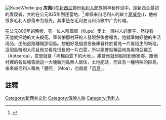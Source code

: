 [[Image:KupeWheke.jpg|upright]]
'''库佩'''({{lang-mi|'''Kupe'''}})在[[新西兰|新西兰]]部份[[毛利人|毛利人]]部族的神秘传说中，是新西兰最初的发现者，大約在公元925年到達當地。<ref>{{cite web|url=http://www.teara.govt.nz/NewZealanders/MaoriNewZealanders/FirstPeoplesInMaoriTradition/6/en|title=First peoples in Māori tradition - Kupe|publisher=Te Ara Encyclopedia of New Zealand|accessdate=2009-03-12|archive-date=2009-03-21|archive-url=https://web.archive.org/web/20090321044658/http://www.teara.govt.nz/NewZealanders/MaoriNewZealanders/FirstPeoplesInMaoriTradition/6/en|dead-url=no}}</ref>
库佩来自毛利人的故土[[夏威克|夏威克]]({{lang-mi|Hawaiki}})，他被很多毛利人部落奉为祖先，其事迹在毛利史诗和诗歌中广为传唱。

在公元800年的時候，有一位人叫庫佩（Kupe）愛上一個村人的妻子，然後有一天他就把她的丈夫殺死。庫普怕那村莊的人發現然後會報仇，他就準備好他的生活用品，坐船逃跑離開那個島。划船好幾個晝夜後庫普終於看見一片很陌生的新地，這個島特別大而且他又看見很長的一片白雲，所以庫普就稱這地為奧特亞羅瓦（Aotearoa），意思就是「棉棉白雲下的大地」。庫普他就划船回到他家鄉，跟他村裡的各位報告說這一大塊新的島無人居住，土地肥沃，而且有一種特殊的巨鳥，後來被毛利人稱為「墨阿」（Moa），也就是「[[恐鳥|恐鳥]]」。

== 註釋 ==
{{reflist}}

{{New Zealand-stub}}

[[Category:新西兰文化|Category:新西兰文化]]
[[Category:傳說人物|Category:傳說人物]]
[[Category:毛利人|Category:毛利人]]